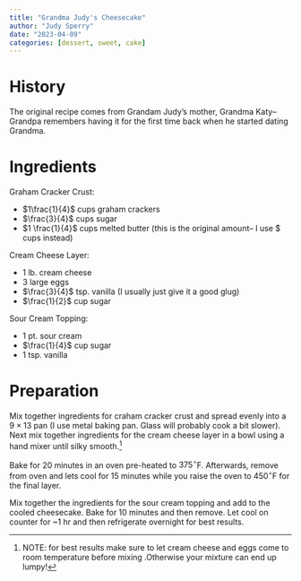 ```yaml
---
title: "Grandma Judy's Cheesecake"
author: "Judy Sperry"
date: "2023-04-09"
categories: [dessert, sweet, cake]
---
```


# History 

The original recipe comes from Grandam Judy's mother, Grandma Katy-- Grandpa remembers having it for the first time back when he started dating Grandma.

# Ingredients

Graham Cracker Crust:

- $1\frac{1}{4}$ cups graham crackers
- $\frac{3}{4}$ cups sugar
- $1 \frac{1}{4}$ cups melted butter (this is the original amount-- I use $\frac{3}{4} cups instead)


Cream Cheese Layer: 

- $1$ lb. cream cheese
- $3$ large eggs
- $\frac{3}{4}$ tsp. vanilla  (I usually just give it a good glug)
- $\frac{1}{2}$ cup sugar


Sour Cream Topping: 

- $1$ pt. sour cream
- $\frac{1}{4}$ cup sugar 
- $1$ tsp. vanilla

# Preparation

Mix together ingredients for craham cracker crust and spread evenly into a $9\times 13$ pan (I use metal baking pan. Glass will probably cook a bit slower). Next mix together ingredients for the cream cheese layer in a bowl using a hand mixer until silky smooth.[^1]

[^1]: NOTE: for best results make sure to let cream cheese and eggs come to room temperature before mixing .Otherwise your mixture can end up lumpy!

Bake for $20$ minutes in an oven pre-heated to $375^\circ$F. Afterwards, remove from oven and lets cool for $15$ minutes while you raise the oven to $450^\circ$F for the final layer.

Mix together the ingredients for the sour cream topping and add to the cooled cheesecake. Bake for 10 minutes and then remove. Let cool on counter for ~1 hr and then refrigerate overnight for best results.
